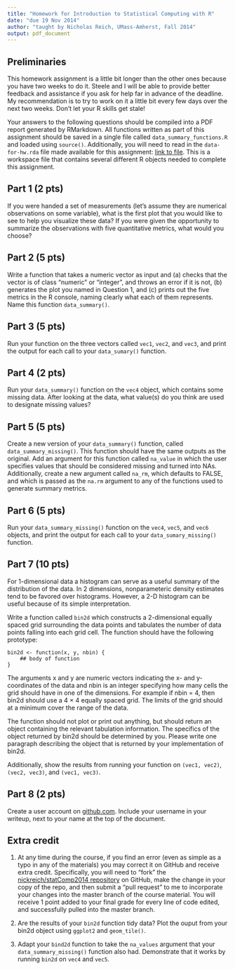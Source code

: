 ```yaml
---
title: "Homework for Introduction to Statistical Computing with R"
date: "due 19 Nov 2014"
author: "taught by Nicholas Reich, UMass-Amherst, Fall 2014"
output: pdf_document
---
```


## Preliminaries
This homework assignment is a little bit longer than the other ones because you have two weeks to do it. Steele and I will be able to provide better feedback and assistance if you ask for help far in advance of the deadline. My recommendation is to try to work on it a little bit every few days over the next two weeks. Don't let your R skills get stale!

Your answers to the following questions should be compiled into a PDF report generated by RMarkdown. All functions written as part of this assignment should be saved in a single file called `data_summary_functions.R` and loaded using `source()`. Additionally, you will need to read in the `data-for-hw.rda` file made available for this assignment: [link to file](http://nickreich.github.io/statComp2014/homework/data-for-hw.rda). This is a workspace file that contains several different R objects needed to complete this assignment. 

## Part 1 (2 pts)
If you were handed a set of measurements (let's assume they are numerical observations on some variable), what is the first plot that you would like to see to help you visualize these data? If you were given the opportunity to summarize the observations with five quantitative metrics, what would you choose?

## Part 2 (5 pts)
Write a function that takes a numeric vector as input and (a) checks that the vector is of class "numeric" or "integer", and throws an error if it is not, (b) generates the plot you named in Question 1, and (c) prints out the five metrics in the R console, naming clearly what each of them represents. Name this function `data_summary()`.

## Part 3 (5 pts)
Run your function on the three vectors called `vec1`, `vec2`, and `vec3`, and print the output for each call to your `data_sumary()` function. 

## Part 4 (2 pts)
Run your `data_summary()` function on the `vec4` object, which contains some missing data. After looking at the data, what value(s) do you think are used to designate missing values? 

## Part 5 (5 pts)
Create a new version of your `data_summary()` function, called `data_summary_missing()`. This function should have the same outputs as the original. Add an argument for this function called `na_value` in which the user specifies values that should be considered missing and turned into NAs. Additionally, create a new argument called `na_rm`, which defaults to FALSE, and which is passed as the `na.rm` argument to any of the functions used to generate summary metrics.

## Part 6 (5 pts)
Run your `data_summary_missing()` function on the `vec4`, `vec5`, and `vec6` objects, and print the output for each call to your `data_sumary_missing()` function.

## Part 7 (10 pts)
For 1-dimensional data a histogram can serve as a useful summary of the distribution of the data. In 2 dimensions, nonparameteric density estimates tend to be favored over histograms. However, a 2-D histogram can be useful because of its simple interpretation.

Write a function called `bin2d` which constructs a 2-dimensional equally spaced grid surrounding the data points and tabulates the number of data points falling into each grid cell. The function should have the following prototype:

```
bin2d <- function(x, y, nbin) {
    ## body of function
}
```

The arguments x and y are numeric vectors indicating the x- and y-coordinates of the data and nbin is an integer specifying how many cells the grid should have in one of the dimensions. For example if nbin = 4, then bin2d should use a 4 × 4 equally spaced grid. The limits of the grid should at a minimum cover the range of the data.

The function should not plot or print out anything, but should return an object containing the relevant tabulation information. The specifics of the object returned by bin2d should be determined by you. Please write one paragraph describing the object that is returned by your implementation of bin2d.  \footnote{Acknowledgements to Roger Peng for this question.}

Additionally, show the results from running your function on `(vec1, vec2)`, `(vec2, vec3)`, and `(vec1, vec3)`.

## Part 8 (2 pts)
Create a user account on [github.com](www.github.com). Include your username in your writeup, next to your name at the top of the document.

## Extra credit
1. At any time during the course, if you find an error (even as simple as a typo in any of the materials) you may correct it on GitHub and receive extra credit. Specifically, you will need to "fork" the [nickreich/statComp2014 repository](https://github.com/nickreich/statComp2014/tree/gh-pages) on GitHub, make the change in your copy of the repo, and then submit a "pull request" to me to incorporate your changes into the master branch of the course material. You will receive 1 point added to your final grade for every line of code edited, and successfully pulled into the master branch. 

2. Are the results of your `bin2d` function tidy data? Plot the ouput from your bin2d object using `ggplot2` and `geom_tile()`.

3. Adapt your `bind2d` function to take the `na_values` argument that your `data_summary_missing()` function also had. Demonstrate that it works by running `bin2d` on `vec4` and `vec5`.
